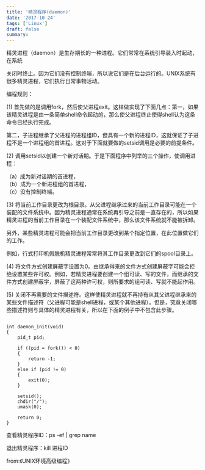```yaml
---
title: '精灵程序(daemon)'
date: '2017-10-24'
tags: ['Linux']
draft: false
summary: 
---
```


精灵进程（daemon）是生存期长的一种进程。它们常常在系统引导装入时起动，在系统

关闭时终止。因为它们没有控制终端，所以说它们是在后台运行的。UNIX系统有很多精灵进程，它们执行日常事物活动。

编程规则：

(1) 首先做的是调用fork，然后使父进程exit。这样做实现了下面几点：第一，如果该精灵进程是由一条简单shell命令起动的，那么使父进程终止使得shell认为这条命令已经执行完成。

第二，子进程继承了父进程的进程组ID，但具有一个新的进程ID，这就保证了子进程不是一个进程组的首进程。这对于下面就要做的setsid调用是必要的前提条件。

(2) 调用setsid以创建一个新对话期。于是下面程序中列举的三个操作，使调用进程：

（a）成为新对话期的首进程，  
（b）成为一个新进程组的首进程，  
（c）没有控制终端。  

(3) 将当前工作目录更改为根目录。从父进程继承过来的当前工作目录可能在一个装配的文件系统中。因为精灵进程通常在系统再引导之前是一直存在的，所以如果精灵进程的当前工作目录在一个装配文件系统中，那么该文件系统就不能被拆卸。

    
另外，某些精灵进程可能会把当前工作目录更改到某个指定位置，在此位置做它们的工作。

例如，行式打印机假脱机精灵进程常常将其工作目录更改到它们的spool目录上。

(4) 将文件方式创建屏蔽字设置为0。由继承得来的文件方式创建屏蔽字可能会拒绝设置某些许可权。例如，若精灵进程要创建一个组可读、写的文件，而继承的文件方式创建屏蔽字，屏蔽了这两种许可权，则所要求的组可读、写就不能起作用。

(5) 关闭不再需要的文件描述符。这样使精灵进程就不再持有从其父进程继承来的某些文件描述符（父进程可能是shell进程，或某个其他进程）。但是，究竟关闭哪些描述符则与具体的精灵进程有关，所以在下面的例子中不包含此步骤。
```

int daemon_init(void)
{
    pid_t pid;

    if ((pid = fork()) < 0)
    {
        return -1;
    }
    else if (pid != 0)
    {
        exit(0);
    }

    setsid();
    chdir("/");
    umask(0);

    return 0;
}
```

查看精灵程序ID：ps -ef | grep name

退出精灵程序：kill 进程ID

from:《UNIX环境高级编程》